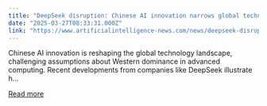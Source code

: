 ```yaml
---
title: "DeepSeek disruption: Chinese AI innovation narrows global technology divide"
date: "2025-03-27T08:33:31.000Z"
link: "https://www.artificialintelligence-news.com/news/deepseek-disruption-chinese-ai-innovation-narrows-global-technology-divide/"
---
```


Chinese AI innovation is reshaping the global technology landscape, challenging assumptions about Western dominance in advanced computing. Recent developments from companies like DeepSeek illustrate h...

[Read more](https://www.artificialintelligence-news.com/news/deepseek-disruption-chinese-ai-innovation-narrows-global-technology-divide/)

